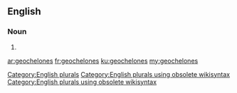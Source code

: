 ==English==

===Noun===
{{head|en}}

# {{plural of|geochelone}}

[[Category:English plurals]][[Category:English plurals using obsolete wikisyntax]][[Category:English plurals using obsolete wikisyntax]]

[[ar:geochelones]]
[[fr:geochelones]]
[[ku:geochelones]]
[[my:geochelones]]